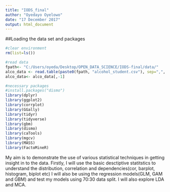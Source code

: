 ```yaml
---
title: "IODS_final"
author: "Oyedayo Oyelowo"
date: "17 December 2017"
output: html_document
---
```


##Loading the data set and packages
```r
#clear environment
rm(list=ls())

#read data
fpath<- "C:/Users/oyeda/Desktop/OPEN_DATA_SCIENCE/IODS-final/data/"
alco_data <- read.table(paste0(fpath, "alcohol_student.csv"), sep=",", header=T)
alco_data<- alco_data[,-1]

#necessary packages
#install.packages("dismo")
library(dplyr)
library(ggplot2)
library(corrplot)
library(GGally)
library(tidyr)
library(tidyverse)
library(gbm)
library(dismo)
library(caTools)
library(mgcv)
library(MASS)
library(FactoMineR)
```


My aim is to demonstrate the use of various statistical techniques in getting insight in to
the data. Firstly, I will use the basic desctiptive statitstics to understand
the distribution, correlation and dependencies(cor, barplot, histogram, biplot etc)
I will also be using the regression models(GLM, GAM and GBM) and test
my models using 70:30 data split.
I will also explore LDA and  MCA.


```r


```

```r


```

```r


```

```r


```
```r


```

```r


```

```r


```


```r


```


```r


```



```r


```


```r


```



```r


```


```r


```



```r


```



```r


```



```r


```




```r


```




```r


```




```r


```



```r


```



```r


```



```r


```



```r


```



```r


```


```r


```

```r


```



```r


```


```r


```

```r


```
```r


```

```r


```

```r


```

```r


```


```r


```


```r


```


```r


```



```r


```


```r


```